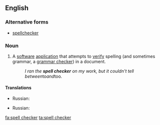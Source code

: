 ==English==
{{wikipedia}}

===Alternative forms===
* [[spellchecker]]

===Noun===
{{en-noun|sg=[[spell]] [[checker]]}}

# A [[software]] [[application]] that attempts to [[verify]] spelling (and sometimes grammar, a [[grammar checker]]) in a document.
#: ''I ran the '''spell checker''' on my work, but it couldn't tell between ''to'' and ''too''.''

====Translations====
{{trans-top|a software application}}
* Russian: {{t|ru|программа проверки орфографии|f|tr=prográmma provérki orfográfii|sc=Cyrl}}
{{trans-mid}}
* Russian: {{t|ru|проверка орфографии|f|tr=provérka orfográfii|sc=Cyrl}}
{{trans-bottom}}

[[fa:spell checker]]
[[ta:spell checker]]